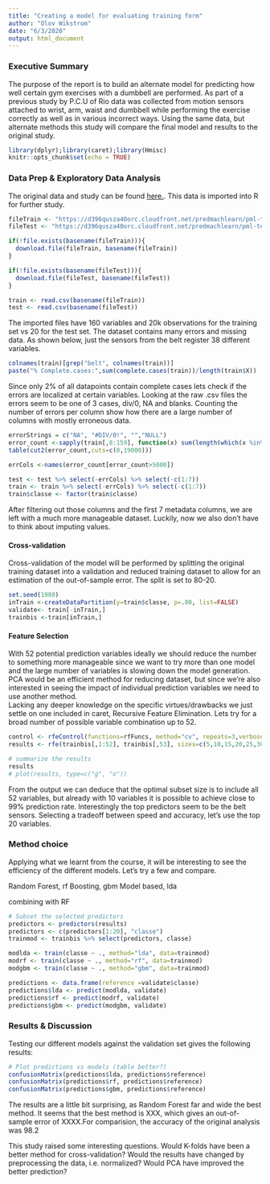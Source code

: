 ```yaml
---
title: "Creating a model for evaluating training form"
author: "Olov Wikstrom"
date: "6/3/2020"
output: html_document
---
```

### Executive Summary
The purpose of the report is to build an alternate model for predicting how well certain gym exercises with a dumbbell are performed. As part of a previous study by P.C.U of Rio data was collected from motion sensors attached to wrist, arm, waist and dumbbell while performing the exercise correctly as well as in various incorrect ways. Using the same data, but alternate methods this study will compare the final model and results to the original study.  

```r
library(dplyr);library(caret);library(Hmisc)
knitr::opts_chunk$set(echo = TRUE)
```

### Data Prep & Exploratory Data Analysis
The original data and study can be found [here.](groupware.les.inf.puc-rio.br/har#dataset).
This data is imported into R for further study.
```r
fileTrain <- "https://d396qusza40orc.cloudfront.net/predmachlearn/pml-training.csv"
fileTest <- "https://d396qusza40orc.cloudfront.net/predmachlearn/pml-testing.csv"

if(!file.exists(basename(fileTrain))){
  download.file(fileTrain, basename(fileTrain))
}

if(!file.exists(basename(fileTest))){
  download.file(fileTest, basename(fileTest))
}

train <- read.csv(basename(fileTrain))
test <- read.csv(basename(fileTest))
```
The imported files have 160 variables and 20k observations for the training set vs 20 for the test set. The dataset contains many errors and missing data. As shown below, just the sensors from the belt register 38 different variables.

```r
colnames(train)[grep("belt", colnames(train))]
paste("% Complete.cases:",sum(complete.cases(train))/length(train$X))
```
Since only 2% of all datapoints contain complete cases lets check if the errors are localized at certain variables. Looking at the raw .csv files the errors seem to be one of 3 cases, div/0, NA and blanks. Counting the number of errors per column show how there are a large number of columns with mostly erroneous data. 

```r
errorStrings = c("NA", "#DIV/0!", "","NULL")
error_count <-sapply(train[,8:159], function(x) sum(length(which(x %in% errorStrings | is.na(x)))))
table(cut2(error_count,cuts=c(0,19000)))

errCols <-names(error_count[error_count>5000])

test <- test %>% select(-errCols) %>% select(-c(1:7))
train <- train %>% select(-errCols) %>% select(-c(1:7))
train$classe <- factor(train$classe)
```
After filtering out those columns and the first 7 metadata columns, we are left with a much more manageable dataset. Luckily, now we also don't have to think about imputing values.

#### Cross-validation
Cross-validation of the model will be performed by splitting the original training dataset into a validation and reduced training dataset to allow for an estimation of the out-of-sample error. The split is set to 80-20.
```r
set.seed(1980)
inTrain <-createDataPartition(y=train$classe, p=.80, list=FALSE)
validate<- train[-inTrain,]
trainbis <-train[inTrain,]
```

#### Feature Selection
With 52 potential prediction variables ideally we should reduce the number to something more manageable since we want to try more than one model and the large number of variables is slowing down the model generation. PCA would be an efficient method for reducing dataset, but since we're also interested in seeing the impact of individual prediction variables we need to use another method.  
Lacking any deeper knowledge on the specific virtues/drawbacks we just settle on one included in caret, Recursive Feature Elimination. Lets try for a broad number of possible variable combination up to 52.

```r
control <- rfeControl(functions=rfFuncs, method="cv", repeats=3,verbose = FALSE)
results <- rfe(trainbis[,1:52], trainbis[,53], sizes=c(5,10,15,20,25,30,40,50), rfeControl=control)
```

```r
# summarize the results
results
# plot(results, type=c("g", "o"))
```
  
From the output we can deduce that the optimal subset size is to include all 52 variables, but already with 10 variables it is possible to achieve close to 99% prediction rate. Interestingly the top predictors seem to be the belt sensors. Selecting a tradeoff between speed and accuracy, let's use the top 20 variables.   

### Method choice
Applying what we learnt from the course, it will be interesting to see the efficiency of the different models. Let's try a few and compare.

Random Forest, rf
Boosting, gbm
Model based, lda

combining with RF

```r
# Subset the selected predictors
predictors <- predictors(results)
predictors <- c(predictors[1:20], "classe")
trainmod <- trainbis %>% select(predictors, classe)

modlda <- train(classe ~ ., method="lda", data=trainmod)
modrf <- train(classe ~ ., method="rf", data=trainmod)
modgbm <- train(classe ~ ., method="gbm", data=trainmod)

```


```r
predictions <- data.frame(reference =validate$classe)
predictions$lda <- predict(modlda, validate)
predictions$rf <- predict(modrf, validate)
predictions$gbm <- predict(modgbm, validate)

```



### Results & Discussion

Testing our different models against the validation set gives the following results:
```r


# Plot predictions vs models (table better?)
confusionMatrix(predictions$lda, predictions$reference)
confusionMatrix(predictions$rf, predictions$reference)
confusionMatrix(predictions$gbm, predictions$reference)


```

The results are a little bit surprising, as Random Forest far and wide the best method. It seems that the best method is XXX, which gives an out-of-sample error of XXXX.For comparision, the accuracy of the original analysis was 98.2

This study raised some interesting questions. Would K-folds have been a better method for cross-validation? Would the results have changed by preprocessing the data, i.e. normalized? Would PCA have improved the better prediction?
